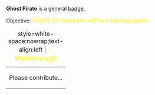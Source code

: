 '''Ghost Pirate''' is a general [[Badges|badge]].

Objective: <big style="color:yellow">Finish 10 missions without raising alarm.</big>

{| class="mw-collapsible mw-collapsed"
|+ style=white-space:nowrap;text-align:left | <big style="color:yellow">💡 Walkthrough</big>
|-
| Please contribute...
|}